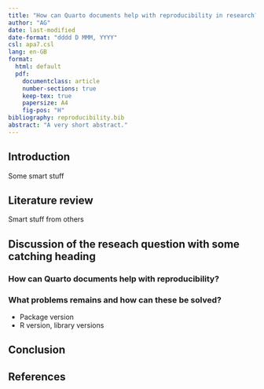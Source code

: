 ```yaml
---
title: "How can Quarto documents help with reproducibility in research?"
author: "AG"
date: last-modified
date-format: "dddd D MMM, YYYY"
csl: apa7.csl
lang: en-GB
format:
  html: default
  pdf:
    documentclass: article
    number-sections: true
    keep-tex: true
    papersize: A4
    fig-pos: "H"
bibliography: reproducibility.bib
abstract: "A very short abstract."
---
```


## Introduction

Some smart stuff

## Literature review

Smart stuff from others

## Discussion of the reseach question with some catching heading

### How can Quarto documents help with reproducibility?

### What problems remains and how can these be solved?

- Package version
- R version, library versions

## Conclusion

## References


